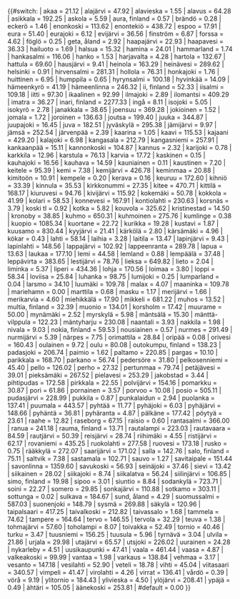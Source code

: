 {{#switch: {{lc:{{{1}}}}}
| akaa = 21.12
| alajärvi = 47.92
| alavieska = 1.55
| alavus = 64.28
| asikkala = 192.25
| askola = 5.59
| aura, finland = 0.57
| brändö = 0.28
| eckerö = 1.46
| enonkoski = 113.62
| enontekiö = 438.72
| espoo = 17.91
| eura = 51.40
| eurajoki = 6.12
| evijärvi = 36.56
| finström = 6.87
| forssa = 4.62
| föglö = 0.25
| geta, åland = 2.92
| haapajärvi = 22.93
| haapavesi = 36.33
| hailuoto = 1.69
| halsua = 15.32
| hamina = 24.01
| hammarland = 1.74
| hankasalmi = 116.06
| hanko = 1.53
| harjavalta = 4.28
| hartola = 132.67
| hattula = 69.60
| hausjärvi = 9.41
| heinola = 163.29
| heinävesi = 289.62
| helsinki = 0.91
| hirvensalmi = 281.31
| hollola = 76.31
| honkajoki = 1.76
| huittinen = 6.95
| humppila = 0.65
| hyrynsalmi = 100.18
| hyvinkää = 14.09
| hämeenkyrö = 41.19
| hämeenlinna = 246.32
| ii, finland = 52.33
| iisalmi = 109.18
| iitti = 97.30
| ikaalinen = 92.99
| ilmajoki = 2.89
| ilomantsi = 409.29
| imatra = 36.27
| inari, finland = 2277.33
| ingå = 8.11
| isojoki = 5.05
| isokyrö = 2.78
| janakkala = 38.65
| joensuu = 369.28
| jokioinen = 1.52
| jomala = 1.72
| joroinen = 136.63
| joutsa = 199.40
| juuka = 344.87
| juupajoki = 16.45
| juva = 182.51
| jyväskylä = 295.38
| jämijärvi = 9.97
| jämsä = 252.54
| järvenpää = 2.39
| kaarina = 1.05
| kaavi = 115.53
| kajaani = 429.20
| kalajoki = 6.98
| kangasala = 212.79
| kangasniemi = 257.91
| kankaanpää = 15.11
| kannonkoski = 104.87
| kannus = 2.32
| karijoki = 0.78
| karkkila = 12.96
| karstula = 76.13
| karvia = 17.72
| kaskinen = 0.15
| kauhajoki = 16.56
| kauhava = 14.59
| kauniainen = 0.11
| kaustinen = 7.20
| keitele = 95.39
| kemi = 7.38
| kemijärvi = 426.78
| keminmaa = 20.88
| kimitoön = 10.91
| kempele = 0.20
| kerava = 0.16
| keuruu = 172.60
| kihniö = 33.39
| kinnula = 35.53
| kirkkonummi = 27.35
| kitee = 470.71
| kittilä = 168.17
| kiuruvesi = 94.76
| kivijärvi = 115.92
| kokemäki = 50.78
| kokkola = 41.99
| kolari = 58.53
| konnevesi = 167.91
| kontiolahti = 230.63
| korsnäs = 3.79
| koski tl = 0.92
| kotka = 5.82
| kouvola = 325.62
| kristinestad = 14.50
| kronoby = 38.85
| kuhmo = 650.31
| kuhmoinen = 275.76
| kumlinge = 0.38
| kuopio = 1085.34
| kuortane = 22.72
| kurikka = 19.28
| kustavi = 1.87
| kuusamo = 830.44
| kyyjärvi = 21.41
| kärkölä = 2.80
| kärsämäki = 4.96
| kökar = 0.43
| lahti = 58.14
| laihia = 3.28
| laitila = 13.47
| lapinjärvi = 9.43
| lapinlahti = 148.56
| lappajärvi = 102.92
| lappeenranta = 289.78
| lapua = 13.63
| laukaa = 177.10
| lemi = 44.58
| lemland = 0.88
| lempäälä = 37.48
| leppävirta = 383.65
| lestijärvi = 78.76
| lieksa = 649.82
| lieto = 2.04
| liminka = 5.37
| liperi = 434.36
| lohja = 170.56
| loimaa = 3.80
| loppi = 58.34
| loviisa = 25.84
| luhanka = 98.75
| lumijoki = 0.25
| lumparland = 0.04
| larsmo = 34.10
| luumäki = 109.78
| malax = 4.07
| maaninka = 109.78
| mariehamn = 0.00
| marttila = 0.68
| masku = 1.17
| merijärvi = 1.66
| merikarvia = 4.60
| miehikkälä = 17.90
| mikkeli = 681.22
| muhos = 13.52
| multia, finland = 32.39
| muonio = 134.01
| korsholm = 17.42
| muurame = 50.00
| mynämäki = 2.52
| myrskylä = 5.98
| mäntsälä = 15.30
| mänttä-vilppula = 122.23
| mäntyharju = 230.08
| naantali = 3.93
| nakkila = 1.98
| nivala = 9.03
| nokia, finland = 59.53
| nousiainen = 0.57
| nurmes = 291.49
| nurmijärvi = 5.39
| närpes = 7.75
| orimattila = 28.84
| oripää = 0.08
| orivesi = 160.43
| oulainen = 9.72
| oulu = 80.08
| outokumpu, finland = 138.23
| padasjoki = 206.74
| paimio = 1.62
| paltamo = 220.85
| pargas = 10.10
| parikkala = 168.70
| parkano = 56.74
| pedersöre = 31.80
| pelkosenniemi = 45.40
| pello = 126.02
| perho = 27.32
| pertunmaa = 79.74
| petäjävesi = 39.01
| pieksämäki = 267.52
| pielavesi = 253.29
| jakobstad = 3.44
| pihtipudas = 172.58
| pirkkala = 22.55
| polvijärvi = 154.16
| pomarkku = 30.87
| pori = 61.86
| pornainen = 3.57
| porvoo = 10.08
| posio = 505.11
| pudasjärvi = 228.99
| pukkila = 0.87
| punkalaidun = 2.94
| puolanka = 137.41
| puumala = 443.57
| pyhtää = 11.77
| pyhäjoki = 6.03
| pyhäjärvi = 148.66
| pyhäntä = 36.81
| pyhäranta = 4.87
| pälkäne = 177.42
| pöytyä = 23.61
| raahe = 12.82
| raseborg = 67.15
| raisio = 0.60
| rantasalmi = 366.00
| ranua = 241.18
| rauma, finland = 13.71
| rautalampi = 223.03
| rautavaara = 84.59
| rautjärvi = 50.39
| reisjärvi = 28.74
| riihimäki = 4.55
| ristijärvi = 62.17
| rovaniemi = 435.25
| ruokolahti = 277.58
| ruovesi = 173.18
| rusko = 0.75
| rääkkylä = 272.07
| saarijärvi = 171.02
| salla = 142.76
| salo, finland = 75.11
| saltvik = 7.38
| sastamala = 102.71
| sauvo = 1.27
| savitaipale = 151.44
| savonlinna = 1359.60
| savukoski = 56.93
| seinäjoki = 37.46
| sievi = 13.42
| siikainen = 28.02
| siikajoki = 8.74
| siikalatva = 56.24
| siilinjärvi = 106.85
| simo, finland = 19.98
| sipoo = 3.01
| siuntio = 8.84
| sodankylä = 723.71
| soini = 22.27
| somero = 29.85
| sonkajärvi = 110.88
| sotkamo = 303.11
| sottunga = 0.02
| sulkava = 184.67
| sund, åland = 4.29
| suomussalmi = 587.03
| suonenjoki = 148.79
| sysmä = 269.88
| säkylä = 120.96
| taipalsaari = 417.25
| taivalkoski = 212.82
| taivassalo = 1.68
| tammela = 74.62
| tampere = 164.64
| tervo = 146.55
| tervola = 32.29
| teuva = 1.38
| tohmajärvi = 57.60
| toholampi = 8.07
| toivakka = 52.49
| tornio = 40.46
| turku = 3.47
| tuusniemi = 156.25
| tuusula = 5.96
| tyrnävä = 3.04
| ulvila = 21.86
| urjala = 29.98
| utajärvi = 65.57
| utsjoki = 226.02
| uurainen = 24.28
| nykarleby = 4.51
| uusikaupunki = 47.41
| vaala = 461.44
| vaasa = 4.87
| valkeakoski = 99.99
| vantaa = 1.98
| varkaus = 138.84
| vehmaa = 3.17
| vesanto = 147.18
| vesilahti = 52.90
| veteli = 18.78
| vihti = 45.04
| viitasaari = 340.57
| vimpeli = 41.47
| virolahti = 4.26
| virrat = 136.41
| vårdö = 0.39
| vörå = 9.19
| ylitornio = 184.43
| ylivieska = 4.50
| ylöjärvi = 208.41
| ypäjä = 0.49
| ähtäri = 105.05
| äänekoski = 253.81
| #default = 0.00
}}<noinclude>[[Category:芬蘭城市信息框模板|{{PAGENAME}}]]
</noinclude>
